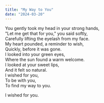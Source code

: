 ```yaml
---
title: "My Way to You"
date: "2024-03-20"
---
```


You gently took my head in your strong hands,  
"Let me get that for you," you said softly,  
Carefully lifting the eyelash from my face.  
My heart pounded, a reminder to wish,  
Quickly, before it was gone.  
I looked into your green eyes,  
Where the sun found a warm welcome.  
I looked at your sweet lips,  
And it felt so natural.  
I wished for you,  
To be with you,  
To find my way to you.  

I wished for you. 